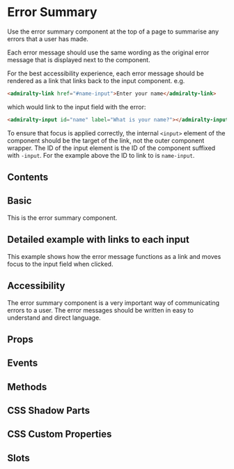 # Error Summary

Use the error summary component at the top of a page to summarise any errors that a user has made.

Each error message should use the same wording as the original error message that is displayed next to the component.

For the best accessibility experience, each error message should be rendered as a link that links back to
the input component. e.g.

```html
<admiralty-link href="#name-input">Enter your name</admiralty-link>
```

which would link to the input field with the error:

```html
<admiralty-input id="name" label="What is your name?"></admiralty-input>
```

To ensure that focus is applied correctly, the internal `<input>` element of the component should be the target of the link, not the outer component wrapper. The ID of the input element is the
ID of the component suffixed with `-input`. For the example above the ID to link to is `name-input`.

## Contents

## Basic

This is the error summary component.


<Basic />

## Detailed example with links to each input

This example shows how the error message functions as a link and moves focus to the input field when clicked.


<Detailed />

## Accessibility

The error summary component is a very important way of communicating errors to a user. The error messages should be written in easy to understand and direct language.

## Props


<Props />

## Events


<Events />

## Methods


<Methods />

## CSS Shadow Parts


<Parts />

## CSS Custom Properties


<CustomProps />

## Slots


<Slots />

